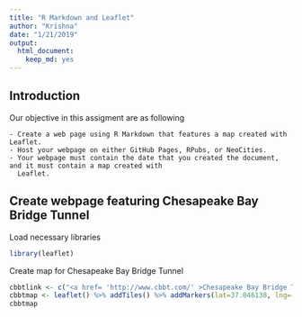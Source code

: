 ```yaml
---
title: "R Markdown and Leaflet"
author: "Krishna"
date: "1/21/2019"
output:
  html_document: 
    keep_md: yes
---
```


## Introduction
  Our objective in this assigment are as following
  
    - Create a web page using R Markdown that features a map created with Leaflet.
    - Host your webpage on either GitHub Pages, RPubs, or NeoCities.
    - Your webpage must contain the date that you created the document, and it must contain a map created with
      Leaflet. 
  
## Create webpage featuring Chesapeake Bay Bridge Tunnel

Load necessary libraries

```r
library(leaflet)
```

Create map for Chesapeake Bay Bridge Tunnel

```r
cbbtlink <- c("<a href= 'http://www.cbbt.com/' >Chesapeake Bay Bridge Tunnel</a>")
cbbtmap <- leaflet() %>% addTiles() %>% addMarkers(lat=37.046138, lng=-76.062751, popup = cbbtlink)
cbbtmap
```





